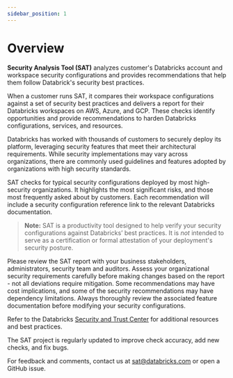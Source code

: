 ```yaml
---
sidebar_position: 1
---
```


# Overview

**Security Analysis Tool (SAT)** analyzes customer's Databricks account and workspace security configurations and provides recommendations that help them follow Databrick's security best practices. 

When a customer runs SAT, it compares their workspace configurations against a set of security best practices and delivers a report for their Databricks workspaces on AWS, Azure, and GCP. 
These checks identify opportunities and provide recommendations to harden Databricks configurations, services, and resources.

Databricks has worked with thousands of customers to securely deploy its platform, leveraging security features that meet their architectural requirements. 
While security implementations may vary across organizations, there are commonly used guidelines and features adopted by organizations with high security standards. 

SAT checks for typical security configurations deployed by most high-security organizations. It highlights the most significant risks, and those most frequently asked about by customers. 
Each recommendation will include a security configuration reference link to the relevant Databricks documentation. 


>**Note:** SAT is a productivity tool designed to help verify your security configurations against Databricks’ best practices. It is *not* intended to serve as a certification or formal attestation of your deployment's security posture.

 
Please review the SAT report with your business stakeholders, administrators, security team and auditors. Assess your organizational security requirements carefully before making changes based on the report - not all deviations require mitigation.
Some recommendations may have cost implications, and some of the security recommendations may have dependency limitations. Always thoroughly review the associated feature documentation before modifying your security configurations. 

Refer to the Databricks [Security and Trust Center](https://www.databricks.com/trust) for additional resources and best practices. 

The SAT project is regularly updated to improve check accuracy, add new checks, and fix bugs. 

For feedback and comments, contact us at sat@databricks.com or open a GitHub issue.